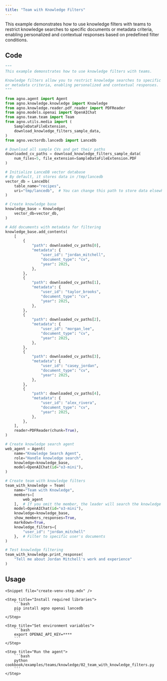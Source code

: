 ```yaml
---
title: "Team with Knowledge Filters"
---
```


This example demonstrates how to use knowledge filters with teams to restrict knowledge searches to specific documents or metadata criteria, enabling personalized and contextual responses based on predefined filter conditions.

## Code

```python cookbook/examples/teams/knowledge/02_team_with_knowledge_filters.py
"""
This example demonstrates how to use knowledge filters with teams.

Knowledge filters allow you to restrict knowledge searches to specific documents
or metadata criteria, enabling personalized and contextual responses.
"""

from agno.agent import Agent
from agno.knowledge.knowledge import Knowledge
from agno.knowledge.reader.pdf_reader import PDFReader
from agno.models.openai import OpenAIChat
from agno.team.team import Team
from agno.utils.media import (
    SampleDataFileExtension,
    download_knowledge_filters_sample_data,
)
from agno.vectordb.lancedb import LanceDb

# Download all sample CVs and get their paths
downloaded_cv_paths = download_knowledge_filters_sample_data(
    num_files=5, file_extension=SampleDataFileExtension.PDF
)

# Initialize LanceDB vector database
# By default, it stores data in /tmp/lancedb
vector_db = LanceDb(
    table_name="recipes",
    uri="tmp/lancedb",  # You can change this path to store data elsewhere
)

# Create knowledge base
knowledge_base = Knowledge(
    vector_db=vector_db,
)

# Add documents with metadata for filtering
knowledge_base.add_contents(
    [
        {
            "path": downloaded_cv_paths[0],
            "metadata": {
                "user_id": "jordan_mitchell",
                "document_type": "cv",
                "year": 2025,
            },
        },
        {
            "path": downloaded_cv_paths[1],
            "metadata": {
                "user_id": "taylor_brooks",
                "document_type": "cv",
                "year": 2025,
            },
        },
        {
            "path": downloaded_cv_paths[2],
            "metadata": {
                "user_id": "morgan_lee",
                "document_type": "cv",
                "year": 2025,
            },
        },
        {
            "path": downloaded_cv_paths[3],
            "metadata": {
                "user_id": "casey_jordan",
                "document_type": "cv",
                "year": 2025,
            },
        },
        {
            "path": downloaded_cv_paths[4],
            "metadata": {
                "user_id": "alex_rivera",
                "document_type": "cv",
                "year": 2025,
            },
        },
    ],
    reader=PDFReader(chunk=True),
)

# Create knowledge search agent
web_agent = Agent(
    name="Knowledge Search Agent",
    role="Handle knowledge search",
    knowledge=knowledge_base,
    model=OpenAIChat(id="o3-mini"),
)

# Create team with knowledge filters
team_with_knowledge = Team(
    name="Team with Knowledge",
    members=[
        web_agent
    ],  # If you omit the member, the leader will search the knowledge base itself.
    model=OpenAIChat(id="o3-mini"),
    knowledge=knowledge_base,
    show_members_responses=True,
    markdown=True,
    knowledge_filters={
        "user_id": "jordan_mitchell"
    },  # Filter to specific user's documents
)

# Test knowledge filtering
team_with_knowledge.print_response(
    "Tell me about Jordan Mitchell's work and experience"
)
```

## Usage

<Steps>

    <Snippet file="create-venv-step.mdx" />

    <Step title="Install required libraries">
        ```bash
        pip install agno openai lancedb
        ```
    </Step>

    <Step title="Set environment variables">
        ```bash
        export OPENAI_API_KEY=****
        ```
    </Step>

    <Step title="Run the agent">
        ```bash
        python cookbook/examples/teams/knowledge/02_team_with_knowledge_filters.py
        ```
    </Step>

</Steps>